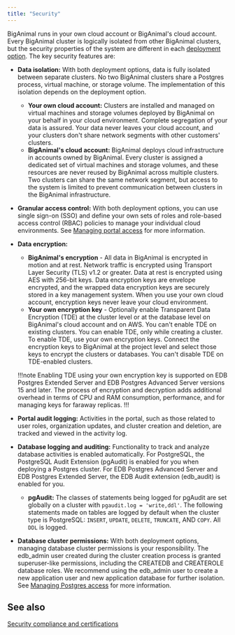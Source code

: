 ```yaml
---
title: "Security"
---
```


BigAnimal runs in your own cloud account or BigAnimal's cloud account. Every BigAnimal cluster is logically isolated from other BigAnimal clusters, but the security properties of the system are different in each [deployment option](/biganimal/release/planning/deployment_options). The key security features are:

-   **Data isolation:** With both deployment options, data is fully isolated between separate clusters. No two BigAnimal clusters share a Postgres process, virtual machine, or storage volume. The implementation of this isolation depends on the deployment option.
    -   **Your own cloud account:** Clusters are installed and managed on virtual machines and storage volumes deployed by BigAnimal on your behalf in your cloud environment. Complete segregation of your data is assured. Your data never leaves your cloud account, and your clusters don't share network segments with other customers' clusters.
    -   **BigAnimal's cloud account:** BigAnimal deploys cloud infrastructure in accounts owned by BigAnimal. Every cluster is assigned a dedicated set of virtual machines and storage volumes, and these resources are never reused by BigAnimal across multiple clusters. Two clusters can share the same network segment, but access to the system is limited to prevent communication between clusters in the BigAnimal infrastructure.

-   **Granular access control:** With both deployment options, you can use single sign-on (SSO) and define your own sets of roles and role-based access control (RBAC) policies to manage your individual cloud environments. See [Managing portal access](../../administering_cluster/01_portal_access/) for more information. 

-   **Data encryption:** 
    - **BigAnimal's encryption** - All data in BigAnimal is encrypted in motion and at rest. Network traffic is encrypted using Transport Layer Security (TLS) v1.2 or greater. Data at rest is encrypted using AES with 256-bit keys. Data encryption keys are envelope encrypted, and the wrapped data encryption keys are securely stored in a key management system. When you use your own cloud account, encryption keys never leave your cloud environment.
    - **Your own encryption key** - Optionally enable Transparent Data Encryption (TDE) at the cluster level or at the database level on BigAnimal's cloud account and on AWS. You can't enable TDE on existing clusters. You can enable TDE, only while creating a cluster. To enable TDE, use your own encryption keys. Connect the encryption keys to BigAnimal at the project level and select those keys to encrypt the clusters or databases. You can't disable TDE on TDE-enabled clusters. 

    !!!note
    Enabling TDE using your own encryption key is supported on EDB Postgres Extended Server and EDB Postgres Advanced Server versions 15 and later. The process of encryption and decryption adds additional overhead in terms of CPU and RAM consumption, performance, and for managing keys for faraway replicas.
    !!!
-   **Portal audit logging:** Activities in the portal, such as those related to user roles, organization updates, and cluster creation and deletion, are tracked and viewed in the activity log.  

-   **Database logging and auditing:** Functionality to track and analyze database activities is enabled automatically. For PostgreSQL, the PostgreSQL Audit Extension (pgAudit) is enabled for you when deploying a Postgres cluster. For EDB Postgres Advanced Server and EDB Postgres Extended Server, the EDB Audit extension (edb_audit) is enabled for you. 
    -   **pgAudit:** The classes of statements being logged for pgAudit are set globally on a cluster with `pgaudit.log = 'write,ddl'`. The following statements made on tables are logged by default when the cluster type is PostgreSQL: `INSERT`, `UPDATE`, `DELETE`, `TRUNCATE`, AND `COPY`. All `DDL` is logged. 

-   **Database cluster permissions:** With both deployment options, managing database cluster permissions is your responsibility. The edb_admin user created during the cluster creation process is granted superuser-like permissions, including the CREATEDB and CREATEROLE database roles. We recommend using the edb_admin user to create a new application user and new application database for further isolation. See [Managing Postgres access](../../using_cluster/01_postgres_access/) for more information.

## See also 

[Security compliance and certifications](compliance_and_certifications/)
